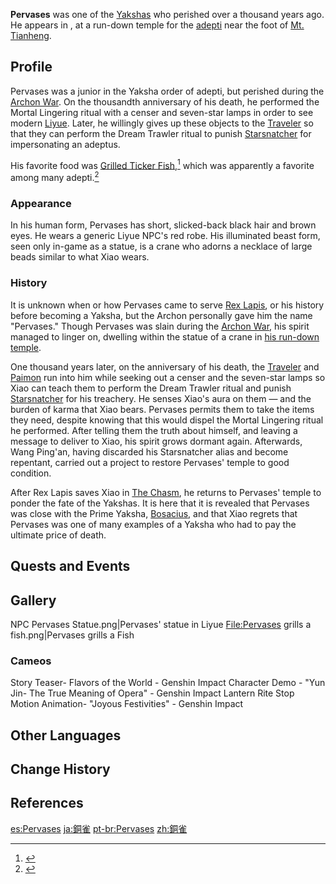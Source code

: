 {{Character Infobox
|image            = NPC Pervases.png
|type             = Quest NPC
|deceased         = Past
|region           = Liyue
|location         = Liyue
|affiliation      = Adepti
|affiliation2     = Yakshas
|voiceEN          = [https://www.alanleevo.com/ Alan Lee]<ref>Twitter: [https://twitter.com/AlanLeeVO/status/1359752530004115460 EN VA Self Announcement]</ref>
|voiceCN          = [https://zh.moegirl.org.cn/萧翟 Xiao Zhai ({{zh|萧翟}})]<ref>Bilibili: [https://www.bilibili.com/video/BV15N411f7MM/ CN VA Self Announcement]</ref>
|voiceJP          = [http://amuleto.jp/talents/福間竣兵.html Fukuma Shunpei ({{ja|福間竣兵}})]<ref>Twitter: [https://twitter.com/fkmshunp/status/1359385963785424897 JP VA Self Announcement]</ref>
}}
'''Pervases''' was one of the [[Yaksha]]s who perished over a thousand years ago. He appears in {{Quest|Butterfly's Dream}}, at a run-down temple for the [[Adeptus|adepti]] near the foot of [[Mt. Tianheng]].

==Profile==
{{Quote
|By wave and storm I hunt for fish, by wind and snow I slay evil...
|Pervases' catchphrase
}}
Pervases was a junior in the Yaksha order of adepti, but perished during the [[Archon War]]. On the thousandth anniversary of his death, he performed the Mortal Lingering ritual with a censer and seven-star lamps in order to see modern [[Liyue]]. Later, he willingly gives up these objects to the [[Traveler]] so that they can perform the Dream Trawler ritual to punish [[Wang Ping'an|Starsnatcher]] for impersonating an adeptus.

His favorite food was [[Grilled Ticker Fish]],<ref>{{Ref/Quest|Insights of Drifting Dreams}}</ref> which was apparently a favorite among many adepti.<ref>{{Ref/NPC|Chen the Sharp|idle=1|c=during Lantern Rite}}</ref>

===Appearance===
In his human form, Pervases has short, slicked-back black hair and brown eyes. He wears a generic Liyue NPC's red robe. His illuminated beast form, seen only in-game as a statue, is a crane who adorns a necklace of large beads similar to what Xiao wears.

===History===
It is unknown when or how Pervases came to serve [[Rex Lapis]], or his history before becoming a Yaksha, but the Archon personally gave him the name "Pervases." Though Pervases was slain during the [[Archon War]], his spirit managed to linger on, dwelling within the statue of a crane in [[Pervases' Temple|his run-down temple]].

One thousand years later, on the anniversary of his death, the [[Traveler]] and [[Paimon]] run into him while seeking out a censer and the seven-star lamps so Xiao can teach them to perform the Dream Trawler ritual and punish [[Starsnatcher]] for his treachery. He senses Xiao's aura on them &mdash; and the burden of karma that Xiao bears. Pervases permits them to take the items they need, despite knowing that this would dispel the Mortal Lingering ritual he performed. After telling them the truth about himself, and leaving a message to deliver to Xiao, his spirit grows dormant again. Afterwards, Wang Ping'an, having discarded his Starsnatcher alias and become repentant, carried out a project to restore Pervases' temple to good condition.

After Rex Lapis saves Xiao in [[The Chasm (Subregion)|The Chasm]], he returns to Pervases' temple to ponder the fate of the Yakshas. It is here that it is revealed that Pervases was close with the Prime Yaksha, [[Bosacius]], and that Xiao regrets that Pervases was one of many examples of a Yaksha who had to pay the ultimate price of death.

==Quests and Events==
{{Quests and Events
|Three to Get Ready, and Here We Go = cinematic
}}

==Gallery==
<gallery>
NPC Pervases Statue.png|Pervases' statue in Liyue
File:Pervases grills a fish.png|Pervases grills a Fish
</gallery>
===Cameos===
<gallery>
Story Teaser- Flavors of the World - Genshin Impact
Character Demo - "Yun Jin- The True Meaning of Opera" - Genshin Impact
Lantern Rite Stop Motion Animation- "Joyous Festivities" - Genshin Impact
</gallery>

==Other Languages==
{{Other Languages
|en      = Pervases
|zhs     = 铜雀
|zhs_rm  = Tóngquè
|zht     = 銅雀
|zht_rm  = Tóngquè
|zh_tl   = Copper Sparrow
|ja      = 銅雀
|ja_rm   = Doujaku
|ja_tl   = Copper Sparrow{{Sino|ja}}
|ko      = {{tt|동작|銅雀}}
|ko_tl   = Copper Sparrow{{Sino|ko}}
|es      = Pervases
|fr      = Pervases
|ru      = Бронзовый Воробей
|ru_tl   = Bronze Sparrow
|th      = Pervases
|vi      = {{tt|Đồng Tước|銅雀}}
|vi_tl   = Copper Sparrow{{Sino|vi}}
|de      = Pervases
|id      = Bronze Sparrow
|pt      = Pardal de Bronze
|pt_tl   = Bronze Sparrow
|tr      = Pervases
|it      = Pervases
}}

==Change History==
{{Change History|1.3}}

==References==
{{Reflist|2}}

[[es:Pervases]]
[[ja:銅雀]]
[[pt-br:Pervases]]
[[zh:銅雀]]
